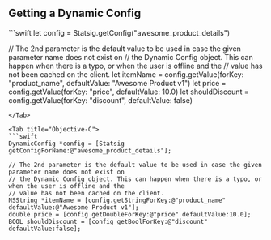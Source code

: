## Getting a Dynamic Config

<Tabs>
<Tab title="Swift">
```swift
let config = Statsig.getConfig("awesome_product_details")

// The 2nd parameter is the default value to be used in case the given parameter name does not exist on
// the Dynamic Config object. This can happen when there is a typo, or when the user is offline and the
// value has not been cached on the client.
let itemName = config.getValue(forKey: "product_name", defaultValue: "Awesome Product v1")
let price = config.getValue(forKey: "price", defaultValue: 10.0)
let shouldDiscount = config.getValue(forKey: "discount", defaultValue: false)
```
</Tab>

<Tab title="Objective-C">
```swift
DynamicConfig *config = [Statsig getConfigForName:@"awesome_product_details"];

// The 2nd parameter is the default value to be used in case the given parameter name does not exist on
// the Dynamic Config object. This can happen when there is a typo, or when the user is offline and the
// value has not been cached on the client.
NSString *itemName = [config.getStringForKey:@"product_name" defaultValue:@"Awesome Product v1"];
double price = [config getDoubleForKey:@"price" defaultValue:10.0];
BOOL shouldDiscount = [config getBoolForKey:@"discount" defaultValue:false];
```
</Tab>
</Tabs>
